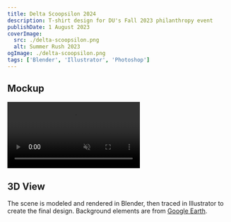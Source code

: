 ```yaml
---
title: Delta Scoopsilon 2024
description: T-shirt design for DU's Fall 2023 philanthropy event
publishDate: 1 August 2023
coverImage:
  src: ./delta-scoopsilon.png
  alt: Summer Rush 2023
ogImage: ./delta-scoopsilon.png
tags: ['Blender', 'Illustrator', 'Photoshop']
---
```


## Mockup

<video class="w-full mx-auto" autoplay loop muted playsinline>
  <source src="https://f004.backblazeb2.com/file/payne-portfolio/scoops.mp4" type="video/mp4" />
  Your browser does not support the video tag.
</video>

## 3D View

The scene is modeled and rendered in Blender, then traced in Illustrator to create the final design. Background elements are from [Google Earth](https://earth.google.com/web/).
<Lightbox src={blender} alt="3d Scene" />
<Lightbox src={text} alt="3D Text" />